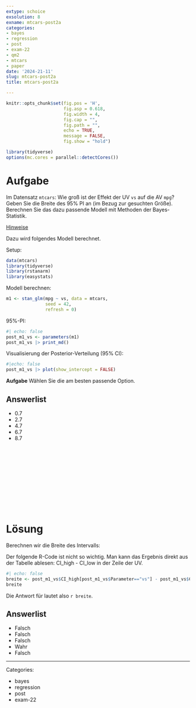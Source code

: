 ```yaml
---
extype: schoice
exsolution: 8
exname: mtcars-post2a
categories:
- bayes
- regression
- post
- exam-22
- qm2
- mtcars
- paper
date: '2024-21-11'
slug: mtcars-post2a
title: mtcars-post2a

---
```






```r
knitr::opts_chunk$set(fig.pos = 'H',
                      fig.asp = 0.618,
                      fig.width = 4,
                      fig.cap = "", 
                      fig.path = "",
                      echo = TRUE,
                      message = FALSE,
                      fig.show = "hold")

library(tidyverse)
options(mc.cores = parallel::detectCores())

```





# Aufgabe



Im Datensatz `mtcars`: Wie groß ist der Effekt der UV `vs`  auf die AV `mpg`?  Geben Sie die Breite des 95% PI an (im Bezug zur gesuchten Größe).
Berechnen Sie das dazu passende Modell mit Methoden der Bayes-Statistik.


[Hinweise](https://start-bayes.netlify.app/pruefung#bearbeitungshinweise)



Dazu wird folgendes Modell berechnet.


Setup:

```r
data(mtcars)
library(tidyverse)
library(rstanarm)
library(easystats) 
```




Modell berechnen:

```r
m1 <- stan_glm(mpg ~ vs, data = mtcars,
               seed = 42,
               refresh = 0)
```



95%-PI:

```r
#| echo: false
post_m1_vs <- parameters(m1)
post_m1_vs |> print_md()
```


Visualisierung der Posterior-Verteilung (95% CI):

```r
#|echo: false
post_m1_vs |> plot(show_intercept = FALSE)
```




**Aufgabe** Wählen Sie die am besten passende Option.


Answerlist
----------

* 0.7
* 2.7
* 4.7
* 6.7
* 8.7


</br>
</br>
</br>
</br>
</br>
</br>
</br>
</br>
</br>
</br>


# Lösung


Berechnen wir die Breite des Intervalls:

Der folgende R-Code ist nicht so wichtig. Man kann das Ergebnis direkt aus der Tabelle ablesen: CI_high - CI_low in der Zeile der UV.



```r
#| echo: false
breite <- post_m1_vs$CI_high[post_m1_vs$Parameter=="vs"] - post_m1_vs$CI_low[post_m1_vs$Parameter=="vs"] 
breite
```



Die Antwort für lautet also `r breite`.



Answerlist
----------

* Falsch
* Falsch
* Falsch
* Wahr
* Falsch






---

Categories: 

- bayes
- regression
- post
- exam-22

